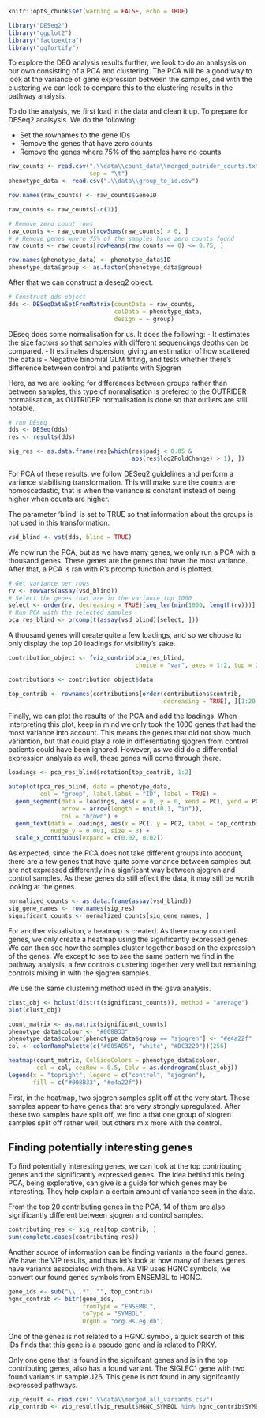 ```r
knitr::opts_chunk$set(warning = FALSE, echo = TRUE)
```

```r
library("DESeq2")
library("ggplot2")
library("factoextra")
library("ggfortify")
```

To explore the DEG analysis results further, we look to do an analsysis on our own consisting of a PCA and clustering. 
The PCA will be a good way to look at the variance of gene expression between the samples, and with the clustering we can look
to compare this to the clustering results in the pathway analysis. 

To do the analysis, we first load in the data and clean it up. To prepare for DESeq2 analsysis. We do the
following:

- Set the rownames to the gene IDs
- Remove the genes that have zero counts
- Remove the genes where 75% of the samples have no counts

```r
raw_counts <- read.csv(".\\data\\count_data\\merged_outrider_counts.txt",
                       sep = "\t")
phenotype_data <- read.csv(".\\data\\group_to_id.csv")

row.names(raw_counts) <- raw_counts$GeneID

raw_counts <- raw_counts[-c(1)]

# Remove zero count rows
raw_counts <- raw_counts[rowSums(raw_counts) > 0, ]
# # Remove genes where 75% of the samples have zero counts found
raw_counts <- raw_counts[rowMeans(raw_counts == 0) <= 0.75, ]

row.names(phenotype_data) <- phenotype_data$ID
phenotype_data$group <- as.factor(phenotype_data$group)
```

After that we can construct a deseq2 object.

```r
# Construct dds object
dds <- DESeqDataSetFromMatrix(countData = raw_counts,
                              colData = phenotype_data,
                              design = ~ group)
```


DEseq does some normalisation for us. It does the following:
- It estimates the size factors so that samples with different sequencings depths can be compared.
- It estimates dispersion, giving an estimation of how scattered the data is
- Negative binomial GLM fitting, and tests whether there's difference between control and patients with Sjogren

Here, as we are looking for differences between groups rather than between samples, this type of normalisation is prefered to
the OUTRIDER normalisation, as OUTRIDER normalisation is done so that outliers are still notable.
```r
# run DEseq
dds <- DESeq(dds)
res <- results(dds)

sig_res <- as.data.frame(res[which(res$padj < 0.05 &
                                   abs(res$log2FoldChange) > 1), ])
```

For PCA of these results, we follow DESeq2 guidelines and perform a variance stabilising transformation. This will make
sure the counts are homoscedastic, that is when the variance is constant instead of being higher when counts are higher.

The parameter 'blind' is set to TRUE so that information about the groups is not used in this transformation.
```r
vsd_blind <- vst(dds, blind = TRUE)
```

We now run the PCA, but as we have many genes, we only run a PCA with a thousand genes. These genes are the genes that
have the most variance. After that, a PCA is ran with R's prcomp function and is plotted.

```r
# Get variance per rows
rv <- rowVars(assay(vsd_blind))
# Select the genes that are in the variance top 1000
select <- order(rv, decreasing = TRUE)[seq_len(min(1000, length(rv)))]
# Run PCA with the selected samples
pca_res_blind <- prcomp(t(assay(vsd_blind)[select, ]))
```

A thousand genes will create quite a few loadings, and so we choose to only display the top 20 loadings for visibility's sake.

```r
contribution_object <- fviz_contrib(pca_res_blind,
                                    choice = "var", axes = 1:2, top = 20)

contributions <- contribution_object$data

top_contrib <- rownames(contributions[order(contributions$contrib,
                                            decreasing = TRUE), ][1:20, ])
```

Finally, we can plot the results of the PCA and add the loadings. When interpreting this plot, keep in mind we only took
the 1000 genes that had the most variance into account. This means the genes that did not show much variantion, but that could play a 
role in differentiating sjogren from control patients could have been ignored. However, as we did do a differential expression analysis as
well, these genes will come through there.

```r
loadings <- pca_res_blind$rotation[top_contrib, 1:2]

autoplot(pca_res_blind, data = phenotype_data,
         col = "group", label.label = "ID", label = TRUE) +
  geom_segment(data = loadings, aes(x = 0, y = 0, xend = PC1, yend = PC2),
               arrow = arrow(length = unit(0.1, "in")),
               col = "brown") +
  geom_text(data = loadings, aes(x = PC1, y = PC2, label = top_contrib),
            nudge_y = 0.001, size = 3) +
  scale_x_continuous(expand = c(0.02, 0.02))
```

As expected, since the PCA does not take different groups into account, there are a few genes that have quite some
variance between samples but are not expressed differently in a signficant way between sjogren and control samples.
As these genes do still effect the data, it may still be worth looking at the genes. 

```r
normalized_counts <- as.data.frame(assay(vsd_blind))
sig_gene_names <- row.names(sig_res)
significant_counts <- normalized_counts[sig_gene_names, ]
```

For another visualisiton, a heatmap is created. As there many counted genes, we only create a heatmap using the significantly
expressed genes. We can then see how the samples cluster together based on the expression of the genes. We except to see to see the same 
pattern we find in the pathway analysis, a few controls clustering together very well but remaining controls mixing in with the sjogren samples.

We use the same clustering method used in the gsva analysis.

```r
clust_obj <- hclust(dist(t(significant_counts)), method = "average")
plot(clust_obj)
```

```r
count_matrix <- as.matrix(significant_counts)
phenotype_data$colour <- "#008B33"
phenotype_data$colour[phenotype_data$group == "sjogren"] <- "#e4a22f"
col <- colorRampPalette(c("#005AB5", "white", "#DC3220"))(256)

heatmap(count_matrix, ColSideColors = phenotype_data$colour,
        col = col, cexRow = 0.5, Colv = as.dendrogram(clust_obj))
legend(x = "topright", legend = c("control", "sjogren"),
       fill = c("#008B33", "#e4a22f"))
```

First, in the heatmap, two sjogren samples split off at the very start. These samples appear to have genes 
that are very strongly upregulated. After these two samples have split off, we find a that one group of sjogren samples
split off rather well, but others mix more with the control.

## Finding potentially interesting genes

To find potentially interesting genes, we can look at the top contributing genes and the significantly expressed genes.
The idea behind this being PCA, being explorative, can give is a guide for which genes may be interesting. They help explain
a certain amount of variance seen in the data.

From the top 20 contributing genes in the PCA, 14 of them are also significantly different between sjogren and control
samples.

```r
contributing_res <- sig_res[top_contrib, ]
sum(complete.cases(contributing_res))
```

Another source of information can be finding variants in the found genes. We have the VIP results, and thus let's look 
at how many of theses genes have variants associated with them. As VIP uses HGNC symbols, we convert our found genes 
symbols from ENSEMBL to HGNC. 

```r
gene_ids <- sub("\\..*", "", top_contrib)
hgnc_contrib <- bitr(gene_ids,
                     fromType = "ENSEMBL",
                     toType = "SYMBOL",
                     OrgDb = "org.Hs.eg.db")
```

One of the genes is not related to a HGNC symbol, a quick search of this IDs finds that this gene is a pseudo gene and 
is related to PRKY.

Only one gene that is found in the signifcant genes and is in the top contributing genes, also has a found variant. The
SIGLEC1 gene with two found variants in sample J26. This gene is not found in any signifcantly expressed pathways.
```r
vip_result <- read.csv(".\\data\\merged_all_variants.csv")
vip_contrib <- vip_result[vip_result$HGNC_SYMBOL %in% hgnc_contrib$SYMBOL, ]
```
